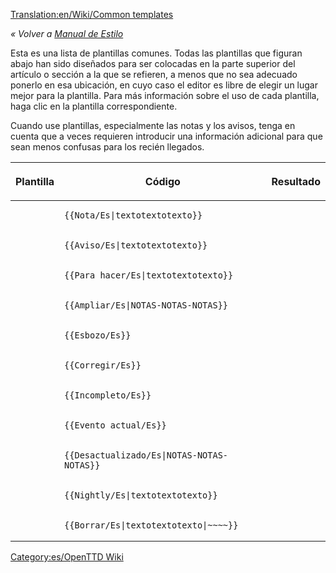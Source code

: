 [[Translation:en/Wiki/Common templates]]

''« Volver a [[es/Wiki/Manual de Estilo|Manual de Estilo]]''

Esta es una lista de plantillas comunes. Todas las plantillas que figuran abajo han sido diseñados para ser colocadas en la parte superior del artículo o sección a la que se refieren, a menos que no sea adecuado ponerlo en esa ubicación, en cuyo caso el editor es libre de elegir un lugar mejor para la plantilla. Para más información sobre el uso de cada plantilla, haga clic en la plantilla correspondiente.

Cuando use plantillas, especialmente las notas y los avisos, tenga en cuenta que a veces requieren introducir una información adicional para que sean menos confusas para los recién llegados.

{|
!Plantilla!!Código!!Resultado
|-
|{{en/S|es/Nota}}||<pre>{{Nota/Es|textotextotexto}}</pre>||{{es/Nota|textotextotexto}}
|-
|{{en/S|es/Aviso}}||<pre>{{Aviso/Es|textotextotexto}}</pre>||{{es/Aviso|textotextotexto}}
|-
|{{en/S|es/Para hacer}}||<pre>{{Para hacer/Es|textotextotexto}}</pre>||{{es/Para hacer|textotextotexto| }}
|-
|{{en/S|es/Ampliar}}||<pre>{{Ampliar/Es|NOTAS-NOTAS-NOTAS}}</pre>||{{es/Ampliar|NOTAS-NOTAS-NOTAS|}}
|-
|{{en/S|es/Esbozo}}||<pre>{{Esbozo/Es}}</pre>||{{es/Esbozo|}}
|-
|{{en/S|es/Corregir}}||<pre>{{Corregir/Es}}</pre>||{{es/Corregir|}}
|-
|{{en/S|es/Incompleto}} ||<pre>{{Incompleto/Es}}</pre>||{{es/Incompleto|}}
|-
|{{en/S|es/Evento actual}}||<pre>{{Evento_actual/Es}}</pre>||{{es/Evento actual|}}
|-
|{{en/S|es/Desactualizado}}||<pre>{{Desactualizado/Es|NOTAS-NOTAS-NOTAS}}</pre>||{{es/Desactualizado|NOTAS-NOTAS-NOTAS|}}
|-
|{{en/S|es/Nightly}}||<pre>{{Nightly/Es|textotextotexto}}</pre>||{{es/Nightly|textotextotexto}}
|-
|{{en/S|es/Borrar}}||<pre>{{Borrar/Es|textotextotexto|~~~~}}</pre>||{{es/Borrar|textotextotexto|Zojj 11:21, 6 June 2007 (CEST)| }}
|}

[[Category:es/OpenTTD Wiki]]